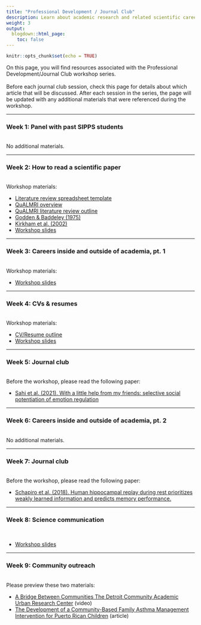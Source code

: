 ```yaml
---
title: "Professional Development / Journal Club"
description: Learn about academic research and related scientific careers, as well as how to digest and think critically about contemporary journal articles.
weight: 3
output:
  blogdown::html_page:
    toc: false
---
```


```r
knitr::opts_chunk$set(echo = TRUE)
```

On this page, you will find resources associated with the Professional Development/Journal Club workshop series.
<br><br>
Before each journal club session, check this page for details about which article that will be discussed. After each session in the series, the page will be updated with any additional materials that were referenced during the workshop.

<hr>

### Week 1: Panel with past SIPPS students
<br>
No additional materials.

<hr>

### Week 2: How to read a scientific paper
<br>
Workshop materials:

<ul>
<li><a href="/workshop_files/2022/prof-dev/LitReivewTable_Template.xlsx" download>Literature review spreadsheet template</a>
<li><a href="/workshop_files/2022/prof-dev/QuALMRI_Handout_1490.pdf" download>QuALMRI overview</a>
<li><a href="/workshop_files/2022/prof-dev/QuALMRI_LitReviewOutline_Template.docx" download>QuALMRI literature review outline</a>
<li><a href="/workshop_files/2022/prof-dev/Godden1975_ContextDependentMemory.pdf" download>Godden & Baddeley (1975)</a>
<li><a href="/workshop_files/2022/prof-dev/Kirkham2002_VisualStatisticalLearning.pdf" download>Kirkham et al. (2002)</a>
<li><a href="/workshop_files/2022/prof-dev/HowToRead_slides.pdf" download>Workshop slides</a>
</ul>

<hr>

### Week 3: Careers inside and outside of academia, pt. 1
<br>
Workshop materials:

<ul>
<li><a href="/workshop_files/2022/prof-dev/sipps_career-options_hdz.pdf" download>Workshop slides</a>
</ul>

<hr>

### Week 4: CVs & resumes
<br>
Workshop materials:

<ul>
<li><a href="/workshop_files/2022/prof-dev/CVResume_outline_worksheet.docx" download>CV/Resume outline</a>
<li><a href="/workshop_files/2022/prof-dev/week4_CVsResumes.pdf" download>Workshop slides</a>
</ul>

<hr>

### Week 5: Journal club
<br>
Before the workshop, please read the following paper:

<ul>
<li><a href="/workshop_files/2022/prof-dev/Sahi_2020.pdf" download>Sahi et al. (2021). With a little help from my friends: selective social potentiation of emotion regulation</a>
</ul>

<hr>

### Week 6: Careers inside and outside of academia, pt. 2
<br>
No additional materials.

<hr>

### Week 7: Journal club
<br>
Before the workshop, please read the following paper:

<ul>
<li><a href="/workshop_files/2022/prof-dev/HippReplay_Schapiro_2018.pdf" download>Schapiro et al. (2018). Human hippocampal replay during rest prioritizes weakly learned information and predicts memory performance.</a>
</ul>

<hr>

### Week 8: Science communication
<br>
<ul>
<li><a href="/workshop_files/2022/prof-dev/scicomm_slides.pdf" download>Workshop slides</a>
</ul>

<hr>

### Week 9: Community outreach
<br>
Please preview these two materials:
<ul>
<li>[A Bridge Between Communities The Detroit Community Academic Urban Research Center](https://www.youtube.com/watch?v=P64TPPZyhhQ){target="_blank"} (video)
<li>[The Development of a Community-Based Family Asthma Management Intervention for Puerto Rican Children](https://www.ncbi.nlm.nih.gov/pmc/articles/PMC3113604/pdf/nihms-300391.pdf){target="_blank"} (article)
</ul>
